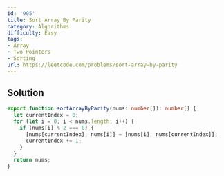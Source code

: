 ```yaml
---
id: '905'
title: Sort Array By Parity
category: Algorithms
difficulty: Easy
tags:
- Array
- Two Pointers
- Sorting
url: https://leetcode.com/problems/sort-array-by-parity
---
```


## Solution

```typescript filename="solution.ts" copy
export function sortArrayByParity(nums: number[]): number[] {
  let currentIndex = 0;
  for (let i = 0; i < nums.length; i++) {
    if (nums[i] % 2 === 0) {
      [nums[currentIndex], nums[i]] = [nums[i], nums[currentIndex]];
      currentIndex += 1;
    }
  }
  return nums;
}
```

